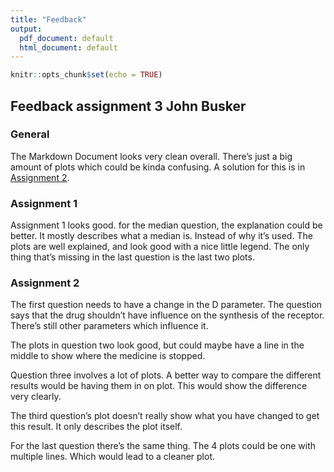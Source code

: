 ```yaml
---
title: "Feedback"
output:
  pdf_document: default
  html_document: default
---
```


```r
knitr::opts_chunk$set(echo = TRUE)
```

## Feedback assignment 3 John Busker

### General
The Markdown Document looks very clean overall. There's just a big amount of plots which could be kinda confusing. A solution for this is in [Assignment 2].

### Assignment 1
Assignment 1 looks good. for the median question, the explanation could be better. It mostly describes what a median is. Instead of why it's used. The plots are well explained, and look good with a nice little legend. The only thing that's missing in the last question is the last two plots.

### Assignment 2
The first question needs to have a change in the D parameter. The question says that the drug shouldn't have influence on the synthesis of the receptor. There's still other parameters which influence it.

The plots in question two look good, but could maybe have a line in the middle to show where the medicine is stopped.

Question three involves a lot of plots. A better way to compare the different results would be having them in on plot. This would show the difference very clearly.

The third question's plot doesn't really show what you have changed to get this result. It only describes the plot itself. 

For the last question there's the same thing. The 4 plots could be one with multiple lines. Which would lead to a cleaner plot.